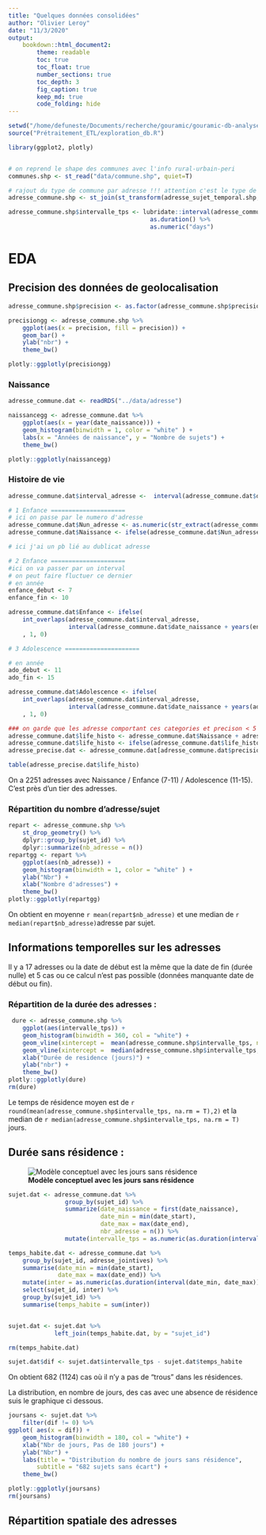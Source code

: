 ```yaml
---
title: "Quelques données consolidées"
author: "Olivier Leroy"
date: "11/3/2020"
output: 
    bookdown::html_document2:
        theme: readable
        toc: true
        toc_float: true
        number_sections: true
        toc_depth: 3
        fig_caption: true
        keep_md: true
        code_folding: hide
---
```



```r
setwd("/home/defuneste/Documents/recherche/gouramic/gouramic-db-analyses/")
source("Prétraitement_ETL/exploration_db.R")

library(ggplot2, plotly)


# on reprend le shape des communes avec l'info rural-urbain-peri
communes.shp <- st_read("data/commune.shp", quiet=T)

# rajout du type de commune par adresse !!! attention c'est le type de commune en 2019
adresse_commune.shp <- st_join(st_transform(adresse_sujet_temporal.shp, 2154), st_transform(communes.shp[,c("TYPE_CO", "insee")], 2154))

adresse_commune.shp$intervalle_tps <- lubridate::interval(adresse_commune.shp$date_start, adresse_commune.shp$date_end) %>% 
                                        as.duration() %>%  
                                        as.numeric("days")
```


# EDA

## Precision des données de geolocalisation 

```r
adresse_commune.shp$precision <- as.factor(adresse_commune.shp$precision)

precisiongg <- adresse_commune.shp %>% 
    ggplot(aes(x = precision, fill = precision)) +
    geom_bar() +
    ylab("nbr") +
    theme_bw()

plotly::ggplotly(precisiongg)
```


### Naissance

```r
adresse_commune.dat <- readRDS("../data/adresse")

naissancegg <- adresse_commune.dat %>% 
    ggplot(aes(x = year(date_naissance))) +
    geom_histogram(binwidth = 1, color = "white" ) + 
    labs(x = "Années de naissance", y = "Nombre de sujets") +
    theme_bw()

plotly::ggplotly(naissancegg)


```

### Histoire de vie 

```r

adresse_commune.dat$interval_adresse <-  interval(adresse_commune.dat$date_start, adresse_commune.dat$date_end)

# 1 Enfance =====================
# ici on passe par le numero d'adresse 
adresse_commune.dat$Nun_adresse <- as.numeric(str_extract(adresse_commune.dat$adresse_clb, pattern = "[0-9]{1,2}?$"))
adresse_commune.dat$Naissance <- ifelse(adresse_commune.dat$Nun_adresse == 1,  1, 0)

# ici j'ai un pb lié au dublicat adresse

# 2 Enfance =====================
#ici on va passer par un interval 
# on peut faire fluctuer ce dernier 
# en année
enfance_debut <- 7
enfance_fin <- 10

adresse_commune.dat$Enfance <- ifelse(
    int_overlaps(adresse_commune.dat$interval_adresse, 
                 interval(adresse_commune.dat$date_naissance + years(enfance_debut), adresse_commune.dat$date_naissance + years(enfance_fin))) == TRUE
    , 1, 0)

# 3 Adolescence =====================

# en année
ado_debut <- 11
ado_fin <- 15

adresse_commune.dat$Adolescence <- ifelse(
    int_overlaps(adresse_commune.dat$interval_adresse, 
                 interval(adresse_commune.dat$date_naissance + years(ado_debut), adresse_commune.dat$date_naissance + years(ado_fin))) == TRUE
    , 1, 0)

### on garde que les adresse comportant ces categories et precison < 5
adresse_commune.dat$life_histo <- adresse_commune.dat$Naissance + adresse_commune.dat$Enfance + adresse_commune.dat$Adolescence
adresse_commune.dat$life_histo <- ifelse(adresse_commune.dat$life_histo > 0, 1, 0)
adresse_precise.dat <- adresse_commune.dat[adresse_commune.dat$precision < 5, ]

table(adresse_precise.dat$life_histo)
```

On a 2251 adresses avec Naissance / Enfance (7-11) / Adolescence (11-15). C'est près d'un tier des adresses. 


### Répartition du nombre d'adresse/sujet

```r
repart <- adresse_commune.shp %>% 
    st_drop_geometry() %>% 
    dplyr::group_by(sujet_id) %>% 
    dplyr::summarize(nb_adresse = n()) 
repartgg <- repart %>% 
    ggplot(aes(nb_adresse)) +
    geom_histogram(binwidth = 1, color = "white" ) +
    ylab("Nbr") +
    xlab("Nombre d'adresses") +
    theme_bw()
plotly::ggplotly(repartgg)

```

On obtient en moyenne `r mean(repart$nb_adresse)` et une median de `r median(repart$nb_adresse)`adresse par sujet.

## Informations temporelles sur les adresses

Il y a 17 adresses ou la date de début est la même que la date de fin (durée nulle) et 5 cas ou ce calcul n'est pas possible (données manquante date de début ou fin). 

### Répartition de la durée des adresses :

```r
 dure <- adresse_commune.shp %>% 
    ggplot(aes(intervalle_tps)) +
    geom_histogram(binwidth = 360, col = "white") +
    geom_vline(xintercept =  mean(adresse_commune.shp$intervalle_tps, na.rm = T), col = "red", lwd = 1.25) +
    geom_vline(xintercept =  median(adresse_commune.shp$intervalle_tps, na.rm = T), col = "red", lwd = 1.25, lty = 2) +
    xlab("Durée de residence (jours)") + 
    ylab("nbr") +
    theme_bw()
plotly::ggplotly(dure)
rm(dure)
```

Le temps de résidence moyen est de `r round(mean(adresse_commune.shp$intervalle_tps, na.rm = T),2)` et la median de `r median(adresse_commune.shp$intervalle_tps, na.rm = T)` jours.

## Durée sans résidence : 

![**Modèle conceptuel avec les jours sans résidence**](/home/defuneste/Documents/recherche/gouramic/rapport/joursansresidence.jpg)


```r


sujet.dat <- adresse_commune.dat %>% 
                group_by(sujet_id) %>% 
                summarize(date_naissance = first(date_naissance),
                          date_min = min(date_start), 
                          date_max = max(date_end),
                          nbr_adresse = n()) %>% 
                mutate(intervalle_tps = as.numeric(as.duration(interval(date_min, date_max)) , "days"))

temps_habite.dat <- adresse_commune.dat %>% 
    group_by(sujet_id, adresse_jointives) %>% 
    summarise(date_min = min(date_start),
              date_max = max(date_end)) %>% 
    mutate(inter = as.numeric(as.duration(interval(date_min, date_max)) , "days")) %>% 
    select(sujet_id, inter) %>% 
    group_by(sujet_id) %>% 
    summarise(temps_habite = sum(inter))


sujet.dat <- sujet.dat %>% 
             left_join(temps_habite.dat, by = "sujet_id")

rm(temps_habite.dat)

sujet.dat$dif <- sujet.dat$intervalle_tps - sujet.dat$temps_habite

```

On obtient 682 (1124) cas où il n'y a pas de "trous" dans les résidences. 

La distribution, en nombre de jours, des cas avec une absence de résidence suis le graphique ci dessous. 

```r
joursans <- sujet.dat %>% 
    filter(dif != 0) %>% 
ggplot( aes(x = dif)) +
    geom_histogram(binwidth = 180, col = "white") + 
    xlab("Nbr de jours, Pas de 180 jours") + 
    ylab("Nbr") +
    labs(title = "Distribution du nombre de jours sans résidence",
        subtitle = "682 sujets sans écart") +
    theme_bw() 

plotly::ggplotly(joursans)
rm(joursans)
```

## Répartition spatiale des adresses


